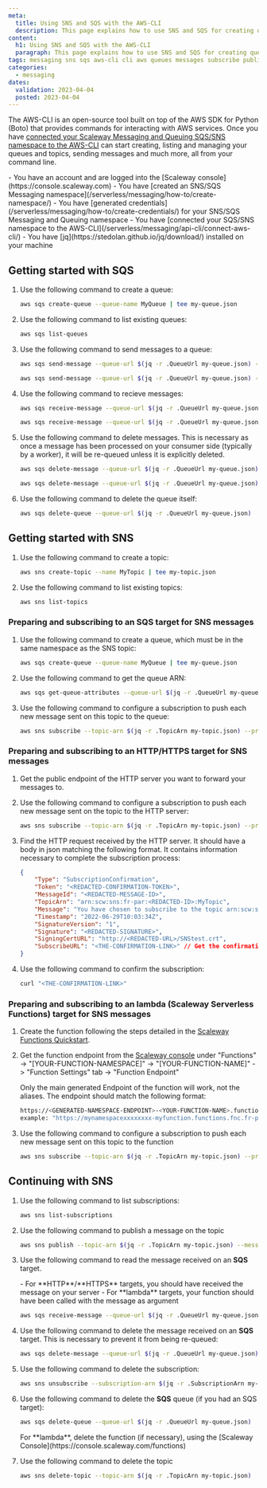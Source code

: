 ```yaml
---
meta:
  title: Using SNS and SQS with the AWS-CLI
  description: This page explains how to use SNS and SQS for creating queues and sending and receiving messages with the AWS CLI
content:
  h1: Using SNS and SQS with the AWS-CLI
  paragraph: This page explains how to use SNS and SQS for creating queues and sending and receiving messages with the AWS CLI
tags: messaging sns sqs aws-cli cli aws queues messages subscribe publish
categories: 
  - messaging
dates:
  validation: 2023-04-04
  posted: 2023-04-04
---
```


The AWS-CLI is an open-source tool built on top of the AWS SDK for Python (Boto) that provides commands for interacting with AWS services. Once you have [connected your Scaleway Messaging and Queuing SQS/SNS namespace to the AWS-CLI](/serverless/messaging/api-cli/connect-aws-cli/) can start creating, listing and managing your queues and topics, sending messages and much more, all from your command line.

<Macro id="iam-requirements" />

<Message type="requirement">
  - You have an account and are logged into the [Scaleway console](https://console.scaleway.com)  
  - You have [created an SNS/SQS Messaging namespace](/serverless/messaging/how-to/create-namespace/)
  - You have [generated credentials](/serverless/messaging/how-to/create-credentials/) for your SNS/SQS Messaging and Queuing namespace
  - You have [connected your SQS/SNS namespace to the AWS-CLI](/serverless/messaging/api-cli/connect-aws-cli/)
  - You have [jq](https://stedolan.github.io/jq/download/) installed on your machine
</Message>


## Getting started with SQS

1. Use the following command to create a queue:

    ```sh
    aws sqs create-queue --queue-name MyQueue | tee my-queue.json
    ```

2. Use the following command to list existing queues:

    ```sh
    aws sqs list-queues
    ```

3. Use the following command to send messages to a queue:

    ```sh
    aws sqs send-message --queue-url $(jq -r .QueueUrl my-queue.json) --message-body "Hello world!"

    aws sqs send-message --queue-url $(jq -r .QueueUrl my-queue.json) --message-body "Second Message."
    ```

4. Use the following command to recieve messages:

    ```sh
    aws sqs receive-message --queue-url $(jq -r .QueueUrl my-queue.json) | tee message1.json

    aws sqs receive-message --queue-url $(jq -r .QueueUrl my-queue.json) | tee message2.json
    ```

5. Use the following command to delete messages. This is necessary as once a message has been processed on your consumer side (typically by a worker), it will be re-queued unless it is explicitly deleted.

    ```sh
    aws sqs delete-message --queue-url $(jq -r .QueueUrl my-queue.json) --receipt-handle $(jq -r .Messages[0].ReceiptHandle message1.json)

    aws sqs delete-message --queue-url $(jq -r .QueueUrl my-queue.json) --receipt-handle $(jq -r .Messages[0].ReceiptHandle message2.json)
    ```

6. Use the following command to delete the queue itself:

    ```sh
    aws sqs delete-queue --queue-url $(jq -r .QueueUrl my-queue.json)
    ```

## Getting started with SNS

1. Use the following command to create a topic:

    ```sh
    aws sns create-topic --name MyTopic | tee my-topic.json
    ```

2. Use the following command to list existing topics:

    ```sh
    aws sns list-topics
    ```

### Preparing and subscribing to an SQS target for SNS messages

1. Use the following command to create a queue, which must be in the same namespace as the SNS topic:

    ```sh
    aws sqs create-queue --queue-name MyQueue | tee my-queue.json
    ```

2. Use the following command to get the queue ARN:

    ```sh
    aws sqs get-queue-attributes --queue-url $(jq -r .QueueUrl my-queue.json) --attribute-name QueueArn | tee my-queue-arn.json
    ```

3. Use the following command to configure a subscription to push each new message sent on this topic to the queue:

    ```sh
    aws sns subscribe --topic-arn $(jq -r .TopicArn my-topic.json) --protocol sqs --notification-endpoint $(jq -r .Attributes.QueueArn my-queue-arn.json) | tee my-subscription.json
    ```

### Preparing and subscribing to an HTTP/HTTPS target for SNS messages

1. Get the public endpoint of the HTTP server you want to forward your messages to.

2. Use the following command to configure a subscription to push each new message sent on the topic to the HTTP server:

    ```sh
    aws sns subscribe --topic-arn $(jq -r .TopicArn my-topic.json) --protocol http --notification-endpoint <YOUR-HTTP-ENDPOINT> | tee my-subscription.json
    ```

3. Find the HTTP request received by the HTTP server. It should have a body in json matching the following format. It contains information necessary to complete the subscription process:

    ```json
    {
        "Type": "SubscriptionConfirmation",
        "Token": "<REDACTED-CONFIRMATION-TOKEN>",
        "MessageId": "<REDACTED-MESSAGE-ID>",
        "TopicArn": "arn:scw:sns:fr-par:<REDACTED-ID>:MyTopic",
        "Message": "You have chosen to subscribe to the topic arn:scw:sns:fr-par:<REDACTED-ID>:MyTopic.\nTo confirm the subscription, visit the SubscribeURL included in this message.",
        "Timestamp": "2022-06-29T10:03:34Z",
        "SignatureVersion": "1",
        "Signature": "<REDACTED-SIGNATURE>",
        "SigningCertURL": "http://<REDACTED-URL>/SNStest.crt",
        "SubscribeURL": "<THE-CONFIRMATION-LINK>" // Get the confirmation link located here
    }
    ```

4. Use the following command to confirm the subscription:

    ```sh
    curl "<THE-CONFIRMATION-LINK>"
    ```

### Preparing and subscribing to an lambda (Scaleway Serverless Functions) target for SNS messages

1. Create the function following the steps detailed in the [Scaleway Functions Quickstart](https://www.scaleway.com/en/docs/compute/functions/quickstart/).

2. Get the function endpoint from the [Scaleway console](https://console.scaleway.com/functions) under "Functions" -> "[YOUR-FUNCTION-NAMESPACE]" -> "[YOUR-FUNCTION-NAME]" -> "Function Settings" tab -> "Function Endpoint"

    <Message type="important">
    Only the main generated Endpoint of the function will work, not the aliases. The endpoint should match the following format:

    ```sh
    https://<GENERATED-NAMESPACE-ENDPOINT>-<YOUR-FUNCTION-NAME>.functions.fnc.fr-par.scw.cloud
    example: "https://mynamespacexxxxxxxx-myfunction.functions.fnc.fr-par.scw.cloud)"
    ```
    </Message>

3. Use the following command to configure a subscription to push each new message sent on this topic to the function

    ```sh
    aws sns subscribe --topic-arn $(jq -r .TopicArn my-topic.json) --protocol lambda --notification-endpoint <YOUR-FUNCTION-ENDPOINT> | tee my-subscription.json

    ```
    
## Continuing with SNS

1. Use the following command to list subscriptions:

    ```sh
    aws sns list-subscriptions
    ```

2. Use the following command to publish a message on the topic

    ```sh
    aws sns publish --topic-arn $(jq -r .TopicArn my-topic.json) --message "Hello world!" --message-deduplication-id $(date +%s)
    ```

3. Use the following command to read the message received on an **SQS** target.

    <Message type ="note">
        - For **HTTP**/**HTTPS** targets, you should have received the message on your server
        - For **lambda** targets, your function should have been called with the message as argument
    </Message>

    ```sh
    aws sqs receive-message --queue-url $(jq -r .QueueUrl my-queue.json) | tee message1.json
    ```

4. Use the following command to delete the message received on an **SQS** target. This is necessary to prevent it from being re-queued:

    ```sh
    aws sqs delete-message --queue-url $(jq -r .QueueUrl my-queue.json) --receipt-handle $(jq -r .Messages[0].ReceiptHandle message1.json)
    ```

5. Use the following command to delete the subscription:

    ```sh
    aws sns unsubscribe --subscription-arn $(jq -r .SubscriptionArn my-subscription.json)
    ```

6. Use the following command to delete the **SQS** queue (if you had an SQS target):

    ```sh
    aws sqs delete-queue --queue-url $(jq -r .QueueUrl my-queue.json)
    ```

    <Message type="tip">
    For **lambda**, delete the function (if necessary), using the [Scaleway Console](https://console.scaleway.com/functions)
    </Message>

7. Use the following command to delete the topic

    ```sh
    aws sns delete-topic --topic-arn $(jq -r .TopicArn my-topic.json)
    ```